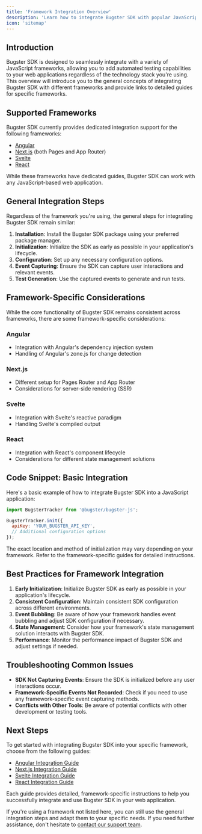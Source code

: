 ```yaml
---
title: 'Framework Integration Overview'
description: 'Learn how to integrate Bugster SDK with popular JavaScript frameworks'
icon: 'sitemap'
---
```


## Introduction

Bugster SDK is designed to seamlessly integrate with a variety of JavaScript frameworks, allowing you to add automated testing capabilities to your web applications regardless of the technology stack you're using. This overview will introduce you to the general concepts of integrating Bugster SDK with different frameworks and provide links to detailed guides for specific frameworks.

## Supported Frameworks

Bugster SDK currently provides dedicated integration support for the following frameworks:

- [Angular](/framework-guides/angular)
- [Next.js](/framework-guides/nextjs) (both Pages and App Router)
- [Svelte](/framework-guides/svelte)
- [React](/framework-guides/react)

While these frameworks have dedicated guides, Bugster SDK can work with any JavaScript-based web application.

## General Integration Steps

Regardless of the framework you're using, the general steps for integrating Bugster SDK remain similar:

1. **Installation**: Install the Bugster SDK package using your preferred package manager.
2. **Initialization**: Initialize the SDK as early as possible in your application's lifecycle.
3. **Configuration**: Set up any necessary configuration options.
4. **Event Capturing**: Ensure the SDK can capture user interactions and relevant events.
5. **Test Generation**: Use the captured events to generate and run tests.

## Framework-Specific Considerations

While the core functionality of Bugster SDK remains consistent across frameworks, there are some framework-specific considerations:

### Angular
- Integration with Angular's dependency injection system
- Handling of Angular's zone.js for change detection

### Next.js
- Different setup for Pages Router and App Router
- Considerations for server-side rendering (SSR)

### Svelte
- Integration with Svelte's reactive paradigm
- Handling Svelte's compiled output

### React
- Integration with React's component lifecycle
- Considerations for different state management solutions

## Code Snippet: Basic Integration

Here's a basic example of how to integrate Bugster SDK into a JavaScript application:

```javascript
import BugsterTracker from '@bugster/bugster-js';

BugsterTracker.init({
  apiKey: 'YOUR_BUGSTER_API_KEY',
  // Additional configuration options
});
```

<Note>
The exact location and method of initialization may vary depending on your framework. Refer to the framework-specific guides for detailed instructions.
</Note>

## Best Practices for Framework Integration

1. **Early Initialization**: Initialize Bugster SDK as early as possible in your application's lifecycle.
2. **Consistent Configuration**: Maintain consistent SDK configuration across different environments.
3. **Event Bubbling**: Be aware of how your framework handles event bubbling and adjust SDK configuration if necessary.
4. **State Management**: Consider how your framework's state management solution interacts with Bugster SDK.
5. **Performance**: Monitor the performance impact of Bugster SDK and adjust settings if needed.

## Troubleshooting Common Issues

- **SDK Not Capturing Events**: Ensure the SDK is initialized before any user interactions occur.
- **Framework-Specific Events Not Recorded**: Check if you need to use any framework-specific event capturing methods.
- **Conflicts with Other Tools**: Be aware of potential conflicts with other development or testing tools.

## Next Steps

To get started with integrating Bugster SDK into your specific framework, choose from the following guides:

- [Angular Integration Guide](/framework-guides/angular)
- [Next.js Integration Guide](/framework-guides/nextjs)
- [Svelte Integration Guide](/framework-guides/svelte)
- [React Integration Guide](/framework-guides/react)

Each guide provides detailed, framework-specific instructions to help you successfully integrate and use Bugster SDK in your web application.

If you're using a framework not listed here, you can still use the general integration steps and adapt them to your specific needs. If you need further assistance, don't hesitate to [contact our support team](https://bugster.app/support).

